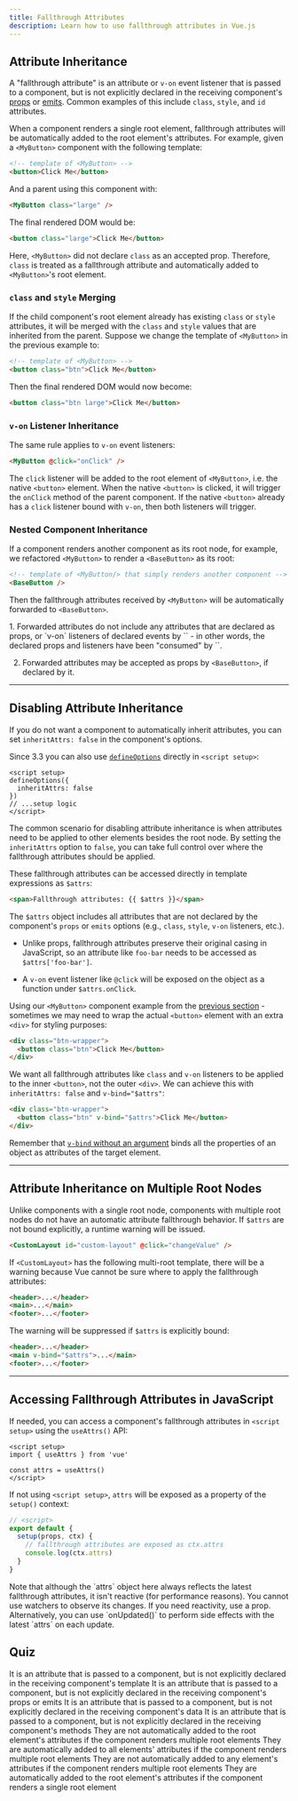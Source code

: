 ```yaml
---
title: Fallthrough Attributes
description: Learn how to use fallthrough attributes in Vue.js
---
```



## Attribute Inheritance​
A "fallthrough attribute" is an attribute or `v-on` event listener that is passed to a component, but is not explicitly declared in the receiving component's [props](/components/props) or [emits](components/events#declaring-emitted-events). Common examples of this include `class`, `style`, and `id` attributes.

When a component renders a single root element, fallthrough attributes will be automatically added to the root element's attributes. For example, given a  `<MyButton>` component with the following template:

```html
<!-- template of <MyButton> -->
<button>Click Me</button>
```
And a parent using this component with:

```html
<MyButton class="large" />
```
The final rendered DOM would be:

```html
<button class="large">Click Me</button>
```
Here, `<MyButton>` did not declare `class` as an accepted prop. Therefore, `class` is treated as a fallthrough attribute and automatically added to `<MyButton>`'s root element.

### `class` and `style` Merging​
If the child component's root element already has existing `class` or `style` attributes, it will be merged with the `class` and `style` values that are inherited from the parent. Suppose we change the template of `<MyButton>` in the previous example to:

```html
<!-- template of <MyButton> -->
<button class="btn">Click Me</button>
```
Then the final rendered DOM would now become:

```html
<button class="btn large">Click Me</button>
```
### `v-on` Listener Inheritance​
The same rule applies to `v-on` event listeners:

```html
<MyButton @click="onClick" />
```
The `click` listener will be added to the root element of `<MyButton>`, i.e. the native `<button>` element. When the native `<button>` is clicked, it will trigger the `onClick` method of the parent component. If the native `<button>` already has a `click` listener bound with `v-on`, then both listeners will trigger.

### Nested Component Inheritance​
If a component renders another component as its root node, for example, we refactored `<MyButton>` to render a `<BaseButton>` as its root:

```html
<!-- template of <MyButton/> that simply renders another component -->
<BaseButton />
```
Then the fallthrough attributes received by `<MyButton>` will be automatically forwarded to `<BaseButton>`.

<Aside type="note">
1. Forwarded attributes do not include any attributes that are declared as props, or `v-on` listeners of declared events by `<MyButton>` - in other words, the declared props and listeners have been "consumed" by  `<MyButton>`.

2. Forwarded attributes may be accepted as props by `<BaseButton>`, if declared by it.
</Aside>

---

## Disabling Attribute Inheritance​
If you do not want a component to automatically inherit attributes, you can set `inheritAttrs: false` in the component's options.

Since 3.3 you can also use [`defineOptions`](https://vuejs.org/api/sfc-script-setup.html#defineoptions) directly in `<script setup>`:

```vue
<script setup>
defineOptions({
  inheritAttrs: false
})
// ...setup logic
</script>
```
The common scenario for disabling attribute inheritance is when attributes need to be applied to other elements besides the root node. By setting the `inheritAttrs` option to `false`, you can take full control over where the fallthrough attributes should be applied.

These fallthrough attributes can be accessed directly in template expressions as `$attrs`:

```html
<span>Fallthrough attributes: {{ $attrs }}</span>
```
The `$attrs` object includes all attributes that are not declared by the component's `props` or `emits` options (e.g., `class`, `style`, `v-on` listeners, etc.).

<Aside type="note">

- Unlike props, fallthrough attributes preserve their original casing in JavaScript, so an attribute like `foo-bar` needs to be accessed as `$attrs['foo-bar']`.

- A `v-on` event listener like `@click` will be exposed on the object as a function under `$attrs.onClick`.
</Aside>

Using our `<MyButton>` component example from the [previous section](/#attribute-inheritance) - sometimes we may need to wrap the actual `<button>` element with an extra `<div>` for styling purposes:

```html
<div class="btn-wrapper">
  <button class="btn">Click Me</button>
</div>
```
We want all fallthrough attributes like `class` and `v-on` listeners to be applied to the inner `<button>`, not the outer `<div>`. We can achieve this with `inheritAttrs: false` and `v-bind="$attrs"`:

```html
<div class="btn-wrapper">
  <button class="btn" v-bind="$attrs">Click Me</button>
</div>
```
Remember that [`v-bind` without an argument](/essentials/template#dynamically-binding-multiple-attributes) binds all the properties of an object as attributes of the target element.

---

## Attribute Inheritance on Multiple Root Nodes​
Unlike components with a single root node, components with multiple root nodes do not have an automatic attribute fallthrough behavior. If `$attrs` are not bound explicitly, a runtime warning will be issued.

```html
<CustomLayout id="custom-layout" @click="changeValue" />
```
If `<CustomLayout>` has the following multi-root template, there will be a warning because Vue cannot be sure where to apply the fallthrough attributes:

```html
<header>...</header>
<main>...</main>
<footer>...</footer>
```
The warning will be suppressed if `$attrs` is explicitly bound:

```html
<header>...</header>
<main v-bind="$attrs">...</main>
<footer>...</footer>
```

---

## Accessing Fallthrough Attributes in JavaScript​
If needed, you can access a component's fallthrough attributes in `<script setup>` using the `useAttrs()` API:

```vue
<script setup>
import { useAttrs } from 'vue'

const attrs = useAttrs()
</script>
```
If not using `<script setup>`, `attrs` will be exposed as a property of the `setup()` context:

```js
// <script>
export default {
  setup(props, ctx) {
    // fallthrough attributes are exposed as ctx.attrs
    console.log(ctx.attrs)
  }
}
```

<Aside type="note">
Note that although the `attrs` object here always reflects the latest fallthrough attributes, it isn't reactive (for performance reasons). You cannot use watchers to observe its changes. If you need reactivity, use a prop. Alternatively, you can use `onUpdated()` to perform side effects with the latest `attrs` on each update.
</Aside>

## Quiz
<Quiz title="1. What is a fallthrough attribute in Vue?">
  <QuizOption>It is an attribute that is passed to a component, but is not explicitly declared in the receiving component's template</QuizOption>
  <QuizOption correct>It is an attribute that is passed to a component, but is not explicitly declared in the receiving component's props or emits</QuizOption>
  <QuizOption>It is an attribute that is passed to a component, but is not explicitly declared in the receiving component's data</QuizOption>
  <QuizOption>It is an attribute that is passed to a component, but is not explicitly declared in the receiving component's methods</QuizOption>
</Quiz>

<Quiz title="2. Which of the following is true about fallthrough attributes in Vue?" multiple>
  <QuizOption correct>They are not automatically added to the root element's attributes if the component renders multiple root elements</QuizOption>  
  <QuizOption>They are automatically added to all elements' attributes if the component renders multiple root elements</QuizOption>
  <QuizOption>They are not automatically added to any element's attributes if the component renders multiple root elements</QuizOption>
  <QuizOption correct>They are automatically added to the root element's attributes if the component renders a single root element</QuizOption>
</Quiz>
